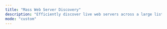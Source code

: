 ```yaml
---
title: "Mass Web Server Discovery"
description: "Efficiently discover live web servers across a large list of hosts"
mode: "custom"
---
```



<WorkflowPage 
title="Mass Web Server Discovery"
category="Attack Surface Management"
description="Efficiently discover live web servers across a large list of hosts"
createdOn="25 May, 2023"
author="trickest-mhmdiaa"
workflowUrl="https://editor.staging.trickest.io/preview?workflow_url=https://trickest-public-workflow.s3.eu-central-1.amazonaws.com/c7ddee97-f49d-4b5e-af7d-be8f54bce960.json"
id="c7ddee97-f49d-4b5e-af7d-be8f54bce960"
/>